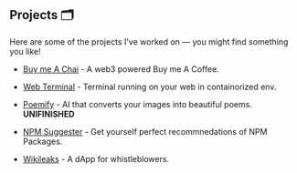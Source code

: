 ## Projects 🗂️

Here are some of the projects I've worked on — you might find something you like!

- [Buy me A Chai](https://github.com/Muhammad-Owais-Warsi/buy_me_a_chai) - A web3 powered Buy me A Coffee.

- [Web Terminal](https://github.com/Muhammad-Owais-Warsi/Web-Terminal) - Terminal running on your web in containorized env.

- [Poemify](https://github.com/Muhammad-Owais-Warsi/Poemify) - AI that converts your images into beautiful poems. **UNIFINISHED**

- [NPM Suggester](https://github.com/Muhammad-Owais-Warsi/NPM-Suggester) - Get yourself perfect recommnedations of NPM Packages.

- [Wikileaks](https://github.com/Muhammad-Owais-Warsi/WikiLeaks) - A dApp for whistleblowers.
